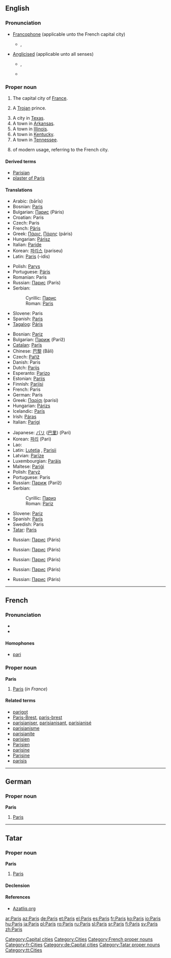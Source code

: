 {{see|paris}}
{{wikipedia}}
==English==
{{rank|perfect|bright|scarcely|732|Paris|expression|Duke|battle}}

===Pronunciation===
* [[Francophone]] (applicable unto the French capital city)
** {{IPA|/pɑˈri/}}, {{SAMPA|/pA"ri/}}
* [[anglicised|Anglicised]] (applicable unto all senses)
** {{IPA|/ˈpæ.ɹɪs/}}, {{SAMPA|/"p{.rIs/}}
** {{audio|en-us-Paris.ogg|Audio (US)}}

===Proper noun===
{{en-proper noun}}

# The capital city of [[France]].
# {{greekmyth}} A [[Trojan]] prince.
# A city in [[Texas]].
# A town in [[Arkansas]].
# A town in [[Illinois]].
# A town in [[Kentucky]].
# A town in [[Tennessee]].
# {{given name|female}} of modern usage, referring to the French city.

====Derived terms====
* [[Parisian]]
* [[plaster of Paris]]

====Translations====
{{trans-top|Trojan prince}}
* Arabic: {{Arab|[[باريس]]}} (bārīs)
* Bosnian: [[Paris#Bosnian|Paris]] {{m}}
* Bulgarian: [[Парис]] (Páris) {{m}}
* Croatian: Paris {{m}}
* Czech: Paris {{m}}
* French: [[Pâris]] {{m}}
* Greek: [[Πάρις]], [[Πάρης]] (páris) {{m}}
* Hungarian: [[Párisz]]
* Italian: [[Paride]] {{m}}
* Korean: [[파리스]] (pariseu)
* Latin: [[Paris#Latin|Paris]] (-idis) {{m}}
{{trans-mid}}
* Polish: [[Parys]] {{m}}
* Portuguese: [[Páris]] {{m}}
* Romanian: Paris {{m}}
* Russian: [[Парис]] (París) {{m}}
* Serbian:
*: Cyrillic: [[Парис#Serbian|Парис]] {{m}}
*: Roman: [[Paris#Serbian|Paris]] {{m}}
* Slovene: Paris {{m}}
* Spanish: [[Paris#Spanish|Paris]] {{m}}
* [[Tagalog]]: [[Páris]] {{m}}
{{trans-bottom}}

{{trans-top|capital of France}}
* Bosnian: [[Pariz#Bosnian|Pariz]] {{m}}
* Bulgarian: [[Париж]] (Paríž) {{m}}
* [[Catalan]]: [[París]] {{m}}
* Chinese: [[巴黎]] (Bālí)
* Czech: [[Paříž]] {{f}}
* Danish: Paris
* Dutch: [[Parijs]]
* Esperanto: [[Parizo]]
* Estonian: [[Pariis]]
* Finnish: [[Pariisi]]
* French: Paris {{m}}
* German: Paris
* Greek: [[Παρίσι]] (parísi) {{n}}
* Hungarian: [[Párizs]]
* Icelandic: [[París]] {{f}}
* Irish: [[Páras]] {{m}}
* Italian: [[Parigi]] {{f}}
{{trans-mid}}
* Japanese: [[パリ]] ([[巴里]]) (Pari)
* Korean: [[파리]] (Pari)
* Lao: {{t|lo|ປາລີ|tr=paalii|sc=Laoo}}
* Latin: [[Lutetia]] {{f}}, [[Parisii]] {{m|p}}
* Latvian: [[Parīze]] {{f}}
* Luxembourgian: [[Paräis]]
* Maltese: [[Pariġi]]
* Polish: [[Paryż]] {{m}}
* Portuguese: Paris {{m}}
* Russian: [[Париж]] (Paríž) {{m}}
* Serbian:
*: Cyrillic: [[Париз#Serbian|Париз]] {{m}}
*: Roman: [[Pariz#Serbian|Pariz]] {{m}}
* Slovene: [[Pariz]] {{m}}
* Spanish: [[París]] {{m}}
* Swedish: Paris {{n}}
* [[Tatar]]: [[Paris#Tatar|Paris]]
{{trans-bottom}}

{{trans-top|city in Texas}}
* Russian: [[Парис]] (Páris) {{m}}
{{trans-mid}}
{{trans-bottom}}

{{trans-top|town in Arkansas}}
* Russian: [[Парис]] (Páris) {{m}}
{{trans-mid}}
{{trans-bottom}}

{{trans-top|town in Illinois}}
* Russian: [[Парис]] (Páris) {{m}}
{{trans-mid}}
{{trans-bottom}}

{{trans-top|town in Kentucky}}
* Russian: [[Парис]] (Páris) {{m}}
{{trans-mid}}
{{trans-bottom}}

{{trans-top|town in Tennessee}}
* Russian: [[Парис]] (Páris) {{m}}
{{trans-mid}}
{{trans-bottom}}

[[Category:Capital cities]]
[[Category:Cities]]

----

==French==
{{wikipedia|lang=fr}}

===Pronunciation===
* {{audio|Fr-Paris.ogg|audio}}
* {{IPA|/pa.ˈʁi/}}

====Homophones====
* [[pari]]

===Proper noun===
'''Paris''' {{m}}

# [[Paris#English|Paris]] (''in France'')

====Related terms====
* [[parigot]]
* [[Paris-Brest]], [[paris-brest]]
* [[parisianiser]], [[parisianisant]], [[parisianisé]]
* [[parisianisme]]
* [[parisianite]]
* [[parisien]]
* [[Parisien]]
* [[parisine]]
* [[Parisine]]
* [[parisis]]

[[Category:French proper nouns]]
[[Category:fr:Cities]]

----

==German==

===Proper noun===
'''Paris'''

# [[Paris#english|Paris]]

[[Category:de:Capital cities]]

----

==Tatar==

===Proper noun===
'''Paris'''

# [[Paris#english|Paris]]

====Declension====
{{tt-latin-noun|nıñ|ga|nı|da|dan}}

====References====
* [http://www.azatliq.org/analysis/analysis/tb/2003/01/BB6CA28F-3929-4E12-BCF8-C68A65991966.asp Azatliq.org]

[[Category:Tatar proper nouns]]
[[Category:tt:Cities]]

[[ar:Paris]]
[[az:Paris]]
[[de:Paris]]
[[et:Paris]]
[[el:Paris]]
[[es:Paris]]
[[fr:Paris]]
[[ko:Paris]]
[[io:Paris]]
[[hu:Paris]]
[[ja:Paris]]
[[pl:Paris]]
[[ro:Paris]]
[[ru:Paris]]
[[sl:Paris]]
[[sr:Paris]]
[[fi:Paris]]
[[sv:Paris]]
[[zh:Paris]]